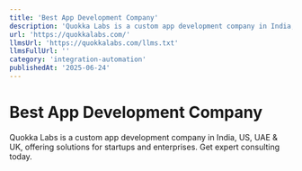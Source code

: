 ```yaml
---
title: 'Best App Development Company'
description: 'Quokka Labs is a custom app development company in India, US, UAE & UK, offering solutions for startups and enterprises. Get expert consulting today.'
url: 'https://quokkalabs.com/'
llmsUrl: 'https://quokkalabs.com/llms.txt'
llmsFullUrl: ''
category: 'integration-automation'
publishedAt: '2025-06-24'
---
```


# Best App Development Company

Quokka Labs is a custom app development company in India, US, UAE & UK, offering solutions for startups and enterprises. Get expert consulting today.
